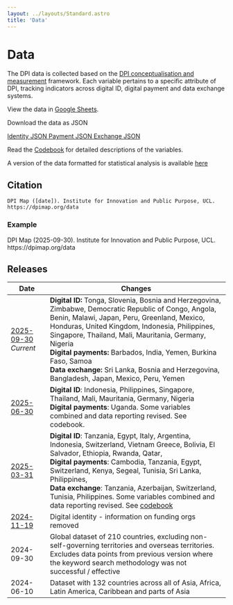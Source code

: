 ```yaml
---
layout: ../layouts/Standard.astro
title: 'Data'
---
```



# Data

The DPI data is collected based on the [DPI conceptualisation and measurement](/methodology) framework. Each variable pertains to a specific attribute of DPI, tracking indicators across digital ID, digital payment and data exchange systems.

View the data in <a class="underline text-blue-500" href="https://docs.google.com/spreadsheets/d/1w9Kikr6lWyr5HpdgCa_JcQVAQhwJxVBTEGDumjPeNAI">Google Sheets</a>.

Download the data as JSON

<div class="grid grid-cols-1 sm:grid-cols-3 gap-2">
  <a href="/data/2025-09-30/2025-09-30-identity.json" class="button-blue" onclick="trackDownload('identity')"><IdentityIcon class='inline-block mr-2' /> Identity JSON </a>
  <a href="/data/2025-09-30/2025-09-30-payment.json" class="button-blue" onclick="trackDownload('payment')"><PayIcon class='inline-block mr-2' /> Payment JSON </a>
  <a href="/data/2025-09-30/2025-09-30-exchange.json" class="button-blue" onclick="trackDownload('exchange')"><DataIcon class='inline-block mr-2' /> Exchange JSON </a>
</div>

Read the [Codebook](/codebook) for detailed descriptions of the variables.

A version of the data formatted for statistical analysis is available [here](https://drive.google.com/drive/folders/1dkIhzbEs6MQoULEjDhq_GXbuwMz-2Nxe)

## Citation

```
DPI Map ([date]). Institute for Innovation and Public Purpose, UCL. https://dpimap.org/data
```

### Example

<span class="text-sm">
DPI Map (2025-09-30). Institute for Innovation and Public Purpose, UCL. https://dpimap.org/data
</span>


## Releases

<div class="release-table">

| Date           | Changes                                   |
|----------------|-------------------------------------------|
| [2025-09-30] _Current_   | **Digital ID:** Tonga, Slovenia, Bosnia and Herzegovina, Zimbabwe, Democratic Republic of Congo, Angola, Benin, Malawi, Japan, Peru, Greenland, Mexico, Honduras, United Kingdom, Indonesia, Philippines, Singapore, Thailand, Mali, Mauritania, Germany, Nigeria <br/>**Digital payments:** Barbados, India, Yemen, Burkina Faso, Samoa <br/>**Data exchange:** Sri Lanka, Bosnia and Herzegovina, Bangladesh, Japan, Mexico, Peru, Yemen
| [2025-06-30] | **Digital ID**: Indonesia, Philippines, Singapore, Thailand, Mali, Mauritania, Germany, Nigeria <br/>**Digital payments**: Uganda. Some variables combined and data reporting revised. See codebook.
| [2025-03-31] | **Digital ID**: Tanzania, Egypt, Italy, Argentina, Indonesia, Switzerland, Vietnam Greece, Bolivia, El Salvador, Ethiopia, Rwanda, Qatar, <br/>**Digital payments**: Cambodia, Tanzania, Egypt, Switzerland, Kenya, Segeal, Tunisia, Sri Lanka, Philippines, <br/>**Data exchange**: Tanzania, Azerbaijan, Switzerland, Tunisia, Philippines. Some variables combined and data reporting revised. See [codebook](https://docs.google.com/spreadsheets/d/1JbpmZ1ap235wVCTcnA1dE5ghCWEzdFJXxyZz1FTRupk/edit?gid=201000496#gid=201000496) |
| [2024-11-19] | Digital identity - information on funding orgs removed |
| 2024-09-30   | Global dataset of 210 countries, excluding non-self-governing territories and overseas territories. Excludes data points from previous version where the keyword search methodology was not successful / effective |
| 2024-06-10   | Dataset with 132 countries across all of Asia, Africa, Latin America, Caribbean and parts of Asia

</div>

[2025-09-30]: https://docs.google.com/spreadsheets/d/1gFGNtmhUiCe8sG0J1vtM1FyiVklbFfD3_Lni8a25Nnk
[2025-06-30]: https://docs.google.com/spreadsheets/d/1w9Kikr6lWyr5HpdgCa_JcQVAQhwJxVBTEGDumjPeNAI
[2025-03-31]: https://docs.google.com/spreadsheets/d/15WRbF7g7MgL9dxKJ_7RJgUckNFx3Ebhs-j13AzEXFGw/edit?gid=1403655500#gid=1403655500
[2024-11-19]: https://docs.google.com/spreadsheets/d/1PSGB9QXLAHSBJczbim0vUaO2wZb8xAJ8RBaZAvNRlc4/edit?gid=1403655500#gid=1403655500

<script>
{`
  // the wrapper is a workaround to allow us to put inline js inside mdx
  // see: https://github.com/withastro/astro/issues/6327#issuecomment-1449301347
  function trackDownload(label) {
    if (typeof gtag === 'function') {
      gtag('event', 'download', {
        'event_category': 'data_json',
        'event_label': label
      });
    } else {
      console.log(\`gtag not available. Analytics event not sent for: download, data_json, \${label}\`);
    }
  }
`}
</script>
